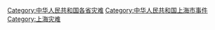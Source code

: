 [[Category:中华人民共和国各省灾难|Category:中华人民共和国各省灾难]]
[[Category:中华人民共和国上海市事件|Category:中华人民共和国上海市事件]]
[[Category:上海灾难|Category:上海灾难]]